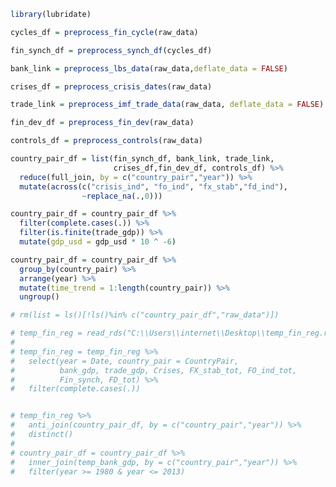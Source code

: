 
```r

library(lubridate)

```


<!-- Construct Country level data frame -->

```r

cycles_df = preprocess_fin_cycle(raw_data)

fin_synch_df = preprocess_synch_df(cycles_df)

```

```r

bank_link = preprocess_lbs_data(raw_data,deflate_data = FALSE)

```

```r

crises_df = preprocess_crisis_dates(raw_data)

```

```r

trade_link = preprocess_imf_trade_data(raw_data, deflate_data = FALSE)

```

```r

fin_dev_df = preprocess_fin_dev(raw_data)

```

```r

controls_df = preprocess_controls(raw_data)

```

```r

country_pair_df = list(fin_synch_df, bank_link, trade_link,
                       crises_df,fin_dev_df, controls_df) %>% 
  reduce(full_join, by = c("country_pair","year")) %>% 
  mutate(across(c("crisis_ind", "fo_ind", "fx_stab","fd_ind"),
                ~replace_na(.,0)))

country_pair_df = country_pair_df %>% 
  filter(complete.cases(.)) %>% 
  filter(is.finite(trade_gdp)) %>% 
  mutate(gdp_usd = gdp_usd * 10 ^ -6)

country_pair_df = country_pair_df %>% 
  group_by(country_pair) %>% 
  arrange(year) %>% 
  mutate(time_trend = 1:length(country_pair)) %>% 
  ungroup()

# rm(list = ls()[!ls()%in% c("country_pair_df","raw_data")])

```

```r

# temp_fin_reg = read_rds("C:\\Users\\internet\\Desktop\\temp_fin_reg.rds")
# 
# temp_fin_reg = temp_fin_reg %>% 
#   select(year = Date, country_pair = CountryPair,
#          bank_gdp, trade_gdp, Crises, FX_stab_tot, FO_ind_tot,
#          Fin_synch, FD_tot) %>% 
#   filter(complete.cases(.))


# temp_fin_reg %>% 
#   anti_join(country_pair_df, by = c("country_pair","year")) %>% 
#   distinct()
# 
# country_pair_df = country_pair_df %>% 
#   inner_join(temp_bank_gdp, by = c("country_pair","year")) %>% 
#   filter(year >= 1980 & year <= 2013)

```


